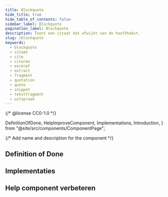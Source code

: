 ```yaml
---
title: Blockquote
hide_title: true
hide_table_of_contents: false
sidebar_label: Blockquote
pagination_label: Blockquote
description: Toont een citaat dat afwijkt van de hoofdtekst.
slug: /blockquote
keywords:
  - blockquote
  - citaat
  - cite
  - citeren
  - excerpt
  - extract
  - fragment
  - quotation
  - quote
  - snippet
  - tekstfragment
  - uitspraak
---
```


{/* @license CC0-1.0 */}

  DefinitionOfDone,
  HelpImproveComponent,
  Implementations,
  Introduction,
} from "@site/src/components/ComponentPage";

{/* Add name and description for the component */}


<Introduction component={component} headingLevel={1} description={description} />

## Definition of Done

<DefinitionOfDone component={component} headingLevel={3} />

## Implementaties

<Implementations component={component} headingLevel={3} />

## Help component verbeteren

<HelpImproveComponent component={component} headingLevel={3} />
